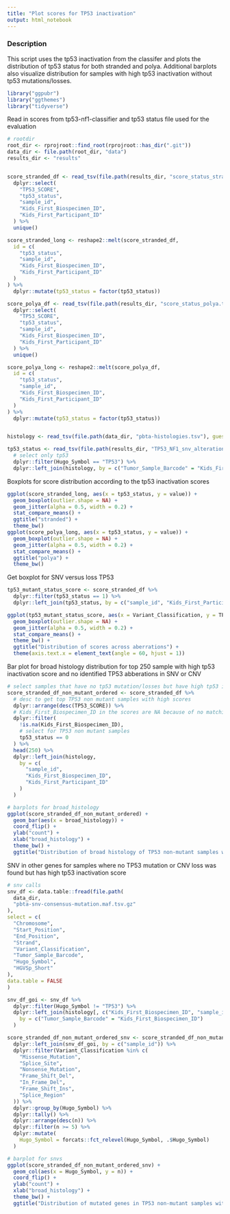 ```yaml
---
title: "Plot scores for TP53 inactivation"
output: html_notebook
---
```


### Description
This script uses the tp53 inactivation from the classifer
and plots the distribution of tp53 status for both stranded and polya.
Additional barplots also visualize distribution for samples with high
tp53 inactivation without tp53 mutations/losses.


```r
library("ggpubr")
library("ggthemes")
library("tidyverse")
```


Read in scores from tp53-nf1-classifier and tp53 status file used for the evaluation
```r
# rootdir
root_dir <- rprojroot::find_root(rprojroot::has_dir(".git"))
data_dir <- file.path(root_dir, "data")
results_dir <- "results"


score_stranded_df <- read_tsv(file.path(results_dir, "score_status_stranded.tsv")) %>%
  dplyr::select(
    "TP53_SCORE",
    "tp53_status",
    "sample_id",
    "Kids_First_Biospecimen_ID",
    "Kids_First_Participant_ID"
  ) %>%
  unique()

score_stranded_long <- reshape2::melt(score_stranded_df,
  id = c(
    "tp53_status",
    "sample_id",
    "Kids_First_Biospecimen_ID",
    "Kids_First_Participant_ID"
  )
) %>%
  dplyr::mutate(tp53_status = factor(tp53_status))

score_polya_df <- read_tsv(file.path(results_dir, "score_status_polya.tsv")) %>%
  dplyr::select(
    "TP53_SCORE",
    "tp53_status",
    "sample_id",
    "Kids_First_Biospecimen_ID",
    "Kids_First_Participant_ID"
  ) %>%
  unique()

score_polya_long <- reshape2::melt(score_polya_df,
  id = c(
    "tp53_status",
    "sample_id",
    "Kids_First_Biospecimen_ID",
    "Kids_First_Participant_ID"
  )
) %>%
  dplyr::mutate(tp53_status = factor(tp53_status))


histology <- read_tsv(file.path(data_dir, "pbta-histologies.tsv"), guess_max = 10000)

tp53_status <- read_tsv(file.path(results_dir, "TP53_NF1_snv_alteration.tsv")) %>%
  # select only tp53
  dplyr::filter(Hugo_Symbol == "TP53") %>%
  dplyr::left_join(histology, by = c("Tumor_Sample_Barcode" = "Kids_First_Biospecimen_ID"))
```

Boxplots for score distribution according to the tp53 inactivation scores
```r
ggplot(score_stranded_long, aes(x = tp53_status, y = value)) +
  geom_boxplot(outlier.shape = NA) +
  geom_jitter(alpha = 0.5, width = 0.2) +
  stat_compare_means() +
  ggtitle("stranded") +
  theme_bw()
ggplot(score_polya_long, aes(x = tp53_status, y = value)) +
  geom_boxplot(outlier.shape = NA) +
  geom_jitter(alpha = 0.5, width = 0.2) +
  stat_compare_means() +
  ggtitle("polya") +
  theme_bw()
```

Get boxplot for SNV versus loss TP53 
```r
tp53_mutant_status_score <- score_stranded_df %>%
  dplyr::filter(tp53_status == 1) %>%
  dplyr::left_join(tp53_status, by = c("sample_id", "Kids_First_Participant_ID"))

ggplot(tp53_mutant_status_score, aes(x = Variant_Classification, y = TP53_SCORE)) +
  geom_boxplot(outlier.shape = NA) +
  geom_jitter(alpha = 0.5, width = 0.2) +
  stat_compare_means() +
  theme_bw() +
  ggtitle("Distribution of scores across aberrations") +
  theme(axis.text.x = element_text(angle = 60, hjust = 1))
```


Bar plot for broad histology distribution for top 250 sample with
high tp53 inactivation score and no identified TP53 abberations in
SNV or CNV
```r
# select samples that have no tp53 mutation/losses but have high tp53 inactivation score
score_stranded_df_non_mutant_ordered <- score_stranded_df %>%
  # desc to get top TP53 non mutant samples with high scores
  dplyr::arrange(desc(TP53_SCORE)) %>%
  # Kids_First_Biospecimen_ID in the scores are NA because of no matching SNV samples
  dplyr::filter(
    !is.na(Kids_First_Biospecimen_ID),
    # select for TP53 non mutant samples
    tp53_status == 0
  ) %>%
  head(250) %>%
  dplyr::left_join(histology,
    by = c(
      "sample_id",
      "Kids_First_Biospecimen_ID",
      "Kids_First_Participant_ID"
    )
  )

# barplots for broad_histology
ggplot(score_stranded_df_non_mutant_ordered) +
  geom_bar(aes(x = broad_histology)) +
  coord_flip() +
  ylab("count") +
  xlab("broad_histology") +
  theme_bw() +
  ggtitle("Distribution of broad histology of TP53 non-mutant samples with high scores")
```

SNV in other genes for samples where no TP53 mutation or CNV loss 
was found but has high tp53 inactivation score
```r
# snv calls
snv_df <- data.table::fread(file.path(
  data_dir,
  "pbta-snv-consensus-mutation.maf.tsv.gz"
),
select = c(
  "Chromosome",
  "Start_Position",
  "End_Position",
  "Strand",
  "Variant_Classification",
  "Tumor_Sample_Barcode",
  "Hugo_Symbol",
  "HGVSp_Short"
),
data.table = FALSE
)

snv_df_goi <- snv_df %>%
  dplyr::filter(Hugo_Symbol != "TP53") %>%
  dplyr::left_join(histology[, c("Kids_First_Biospecimen_ID", "sample_id")],
    by = c("Tumor_Sample_Barcode" = "Kids_First_Biospecimen_ID")
  )

score_stranded_df_non_mutant_ordered_snv <- score_stranded_df_non_mutant_ordered %>%
  dplyr::left_join(snv_df_goi, by = c("sample_id")) %>%
  dplyr::filter(Variant_Classification %in% c(
    "Missense_Mutation",
    "Splice_Site",
    "Nonsense_Mutation",
    "Frame_Shift_Del",
    "In_Frame_Del",
    "Frame_Shift_Ins",
    "Splice_Region"
  )) %>%
  dplyr::group_by(Hugo_Symbol) %>%
  dplyr::tally() %>%
  dplyr::arrange(desc(n)) %>%
  dplyr::filter(n >= 5) %>%
  dplyr::mutate(
    Hugo_Symbol = forcats::fct_relevel(Hugo_Symbol, .$Hugo_Symbol)
  )

# barplot for snvs
ggplot(score_stranded_df_non_mutant_ordered_snv) + 
  geom_col(aes(x = Hugo_Symbol, y = n)) + 
  coord_flip() + 
  ylab("count") + 
  xlab("broad_histology") + 
  theme_bw() + 
  ggtitle("Distribution of mutated genes in TP53 non-mutant samples with high scores")
```


